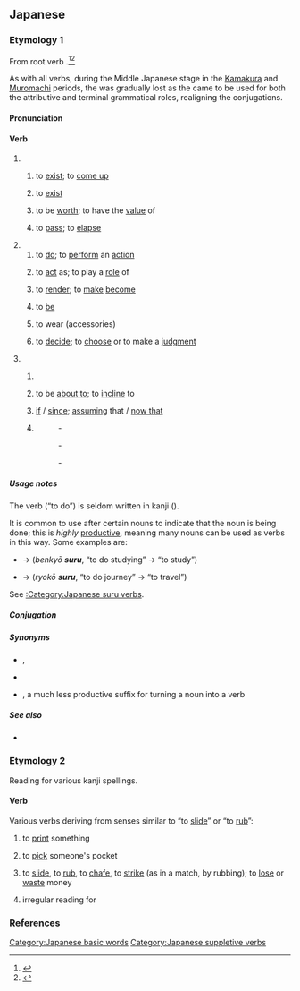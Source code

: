 {{also|ずる}}
==Japanese==

===Etymology 1===
{{ja-spellings|為る|h=する}}
From {{etyl|ojp|ja}} root verb {{m|ja|す|tr=su||to do}}.<ref name="KDJ">{{R:Kokugo Dai Jiten}}</ref><ref name="DJR">{{R:Daijirin}}</ref>

As with all verbs, during the Middle Japanese stage in the [[w:Kamakura period|Kamakura]] and [[w:Muromachi period|Muromachi]] periods, the {{m|ja|終止形|tr=shūshikei||terminal or sentence-ending form}} was gradually lost as the {{m|ja|連体形|tr=rentaikei||attributive form}} came to be used for both the attributive and terminal grammatical roles, realigning the conjugations.

====Pronunciation====
{{ja-pron|する|acc=h|y=kun|acc_ref=NHK}}

====Verb====
{{ja-verb|type=suru|tr=both}}

# {{lb|ja|intransitive}}
## {{q|of inanimate objects}} to [[exist]]; to [[come up]]
##: {{ja-x|稲%光がする|いな%びかり が する|A lightning occured.}}
##: {{ja-x|におい が する|There is a smell.}}
## {{q|of a specified state; of a specified quality}} to [[exist]] {{q|in someone or something}} 
##: {{ja-x|がっしりした骨%組み|がっしり した ほね%ぐみ|a rigid structure}}
## to be [[worth]]; to have the [[value]] of
##: {{ja-x|五%億円もする絵|ご%おく えん も する え|a painting worth 500 million yen}}
## {{q|of time}} to [[pass]]; to [[elapse]]
##: {{ja-x|一年もすれば忘れるだろう|いちねん も すれば わすれる だろう|It will be forgotten in one year.}}
# {{lb|ja|transitive}}
## to [[do]]; to [[perform]] an [[action]]
##: {{ja-usex|何を'''して'''いますか。|なに を '''して''' います か。|What are you '''doing'''?}}
## to [[act]] as; to play a [[role]] of
##: {{ja-x|私が司会をする|わたし が しかい を する|I am the anchorman.}}
## to [[render]]; to [[make]] [[become]]
##: {{n-g|Usually "A {{ja-l|を}} B {{ja-l|に}} / {{ja-l|と}} + {{lang|ja|する}} ", to make A become B.}}
##: {{ja-usex|息子を先生にする|むすこ を せんせい に する|He is training his son to become a doctor.}}
##: {{ja-usex|一人にしないで|ひとり に しないで|please don't leave me to be alone by myself}}
##: {{ja-usex|部屋を綺麗にする|へや を きれい に する|to clean up one's room}}
## {{q|to be in a specified state; to have a specified quality}} to [[be]]
##: {{ja-usex|怖い目つきをする|こわい めつき を する|to have an intimidating glare}}
## to wear (accessories)
##: {{ja-usex|ネクタイを'''する'''。|ネクタイ を '''する'''。|I '''wear''' a necktie.}}
## to [[decide]]; to [[choose]] or to make a [[judgment]]
##: {{ja-x|まあ、これでよしとしよう|Alright, let's go with that.}}
##: {{ja-x|出場を取りやめにする|しゅつじょう を とりやめ に する|I decided to quit the competition.}}
# {{lb|ja|auxiliary}}
## {{n-g|"Verbal noun + emphatic particle (e.g. {{ja-l|は}}, {{ja-l|も}}, {{ja-l|こそ}}, {{ja-l|さえ}}) + {{lang|ja|する}} ", emphasizing the verb.}}
##: {{ja-x|雪は降りはしたが積もらなかった|ゆき は ふり は した が つもらなかった|It did snow, but the snow did not pile up.}}
## {{n-g|"Volitional form of verb + {{ja-l|と}} + {{lang|ja|する}} ":}} to be [[about to]]; to [[incline]] to
##: {{ja-x|日が沈もうとしている|ひ が しずもう と して いる|The sun is sinking.}}
## {{n-g|" {{ja-l|に}} / {{ja-l|と}} + {{lang|ja|する}} ", to give a condition or standpoint, either real or hypothetical:}} [[if]] / [[since]]; [[assume|assuming]] that / [[now that]]
##: {{ja-x|習%作とすれば上々の出来だ|しゅう%さく と すれば じょうじょう の でき だ|It is of a considerably good quality as for a practice writing.}}
##: {{ja-x|親としては心配するのは当然だ|おや と して は しんぱい する の は とうぜん だ|It's inevitable to worry about that if you were the parent.}}
##: {{ja-x|どんなに急いだにしても間に合わなかっただろう|どんな に いそいだ に して も ま に あわなかった だろう|It would never have been done in time no matter how hard we had worked.}}
## {{lb|ja|humble}} {{n-g|" {{ja-r|linkto=御|rom=-|御/御|お/ご}} + verbal noun + {{lang|ja|する}} ", a humble form of the verb.}}
##: {{ant|ja|成る}}
##: {{syn|ja|致す}}
##: {{ja-r|届ける|とどける|to deliver}} - {{ja-r|linkto=|お届けする|お とどけ する|to deliver|pos=humble}}
##: {{ja-r|伴|とも|company}} - {{ja-r|linkto=|お伴します|お とも します|to accompany|pos=humble}}
##: {{ja-r|案内する|あんない する|to guide}} - {{ja-r|linkto=|ご案内します|ご あんない します|to guide|pos=humble}}

=====Usage notes=====
The verb {{lang|ja|する}} (“to do”) is seldom written in kanji ({{ja-l|為る}}).

It is common to use {{lang|ja|する}} after certain nouns to indicate that the noun is being done; this is ''highly'' [[productive]], meaning many nouns can be used as verbs in this way. Some examples are:
* {{m|ja|勉強|tr=benkyō||studying}} → {{lang|ja|勉強'''する'''}} (''benkyō '''suru''''', “to do studying” → “to study”)
* {{m|ja|旅行|tr=ryokō||journey}} → {{lang|ja|旅行'''する'''}} (''ryokō '''suru''''', “to do journey” → “to travel”)

See [[:Category:Japanese suru verbs]].

=====Conjugation=====
{{ja-verbconj-auto|lemma=|kana=
|imperfective=さ・し・せ*
|continuative=し
|terminal=する
|attributive=する
|hypothetical=すれ
|imperative=せよ|imp1_note=¹
|imperative2=しろ|imp2_note=²
|passive=される
|causative=させる<br>さす
|potential=できる
|volitional=しよう
|negative=しない
|negative_continuative=せず
|formal=します
|perfective=した
|conjunctive=して
|hypothetical_conditional=すれば
|notes=<small>* The ''sa-'' imperfective occurs in Kansai dialect and in certain set phrases, and forms the base of the passive and causative conjugations ''sareru'', ''saseru'', and ''sasu''. The ''se-'' imperfective occurs in Classical Japanese and in other set phrases, and forms the base of the negative continuative conjugation ''sezu''. The ''shi-'' imperfective is most common in Tokyo-standard everyday modern Japanese for forming the base of the negative conjugation ''shinai''.</small>
¹ <small>Written imperative</small>
² <small>Spoken imperative</small>
}}
{{ja-conj-bungo||irreg-s}}

=====Synonyms=====
* {{sense|to do}} {{ja-r|成す|なす|rom=-}}, {{ja-r|為す|なす}} {{qualifier|somewhat archaic, usage is more limited}}
* {{sense|to do}} {{ja-r|行う|おこなう|to carry out}}
* {{sense|used to make a verb}} {{ja-r|linkto=る|〜る|rom=-ru}}, a much less productive suffix for turning a noun into a verb

=====See also=====
* {{ja-r|す}}

===Etymology 2===
Reading for various kanji spellings.

====Verb====
{{ja-verb}}

Various verbs deriving from senses similar to “to [[slide]]” or “to [[rub]]”:

# {{ja-def|刷る|摺る}} to [[print]] something {{qualifier|from the way the paper would be placed on the printing block and '''rubbed'''}}
# {{ja-def|掏る}} to [[pick]] someone's pocket {{qualifier|possibly from the way a pickpocket must '''slide''' along unnoticed;<ref name="KDJ"/> compare English {{m|en|slick}}}}
# {{ja-def|擦る|摩る|磨る|擂る}} to [[slide]], to [[rub]], to [[chafe]], to [[strike]] (as in a match, by rubbing); to [[lose]] or [[waste]] money
# {{ja-def|剃る}} irregular reading for {{m|ja|剃る|tr=soru||to shave}}

===References===
<references/>

[[Category:Japanese basic words]]
[[Category:Japanese suppletive verbs]]